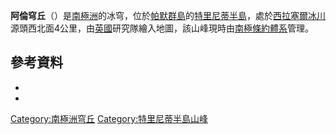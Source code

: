 {{coord|63|40||S|58|35||W|source:GNIS|display=title}}

'''阿倫穹丘'''（{{lang-en|Allen Knoll}}）是[[南極洲|南極洲]]的冰穹，位於[[帕默群島|帕默群島]]的[[特里尼蒂半島|特里尼蒂半島]]，處於[[西拉塞爾冰川|西拉塞爾冰川]]源頭西北面4公里，由[[英國|英國]]研究隊繪入地圖，該山峰現時由[[南極條約體系|南極條約體系]]管理。

==參考資料==
*{{cite gnis | type = antarid | id = 292| name = Allen Knoll | accessdate = 2011-05-08}}
*{{usgs-gazetteer|id=292}}

{{DEFAULTSORT:Allen Knoll}}
[[Category:南極洲穹丘|Category:南極洲穹丘]]
[[Category:特里尼蒂半島山峰|Category:特里尼蒂半島山峰]]


{{TrinityPeninsula-geo-stub}}